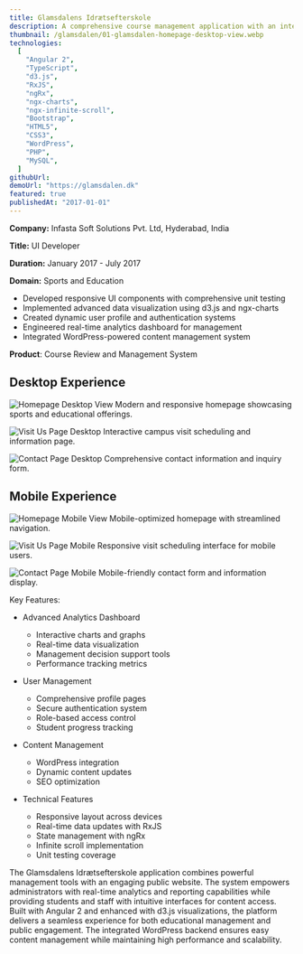 ```yaml
---
title: Glamsdalens Idrætsefterskole
description: A comprehensive course management application with an integrated website for a sports education institution
thumbnail: /glamsdalen/01-glamsdalen-homepage-desktop-view.webp
technologies:
  [
    "Angular 2",
    "TypeScript",
    "d3.js",
    "RxJS",
    "ngRx",
    "ngx-charts",
    "ngx-infinite-scroll",
    "Bootstrap",
    "HTML5",
    "CSS3",
    "WordPress",
    "PHP",
    "MySQL",
  ]
githubUrl:
demoUrl: "https://glamsdalen.dk"
featured: true
publishedAt: "2017-01-01"
---
```


**Company:** Infasta Soft Solutions Pvt. Ltd, Hyderabad, India

**Title:** UI Developer

**Duration:** January 2017 - July 2017

**Domain:** Sports and Education

- Developed responsive UI components with comprehensive unit testing
- Implemented advanced data visualization using d3.js and ngx-charts
- Created dynamic user profile and authentication systems
- Engineered real-time analytics dashboard for management
- Integrated WordPress-powered content management system

**Product**: Course Review and Management System

## Desktop Experience

![Homepage Desktop View](/glamsdalen/01-glamsdalen-homepage-desktop-view.webp)
Modern and responsive homepage showcasing sports and educational offerings.

![Visit Us Page Desktop](/glamsdalen/02-glamsdalen-visituspage-desktop-view.webp)
Interactive campus visit scheduling and information page.

![Contact Page Desktop](/glamsdalen/03-glamsdalen-contactuspage-desktop-view.webp)
Comprehensive contact information and inquiry form.

## Mobile Experience

![Homepage Mobile View](/glamsdalen/01-glamsdalen-homepage-mobile-view.webp)
Mobile-optimized homepage with streamlined navigation.

![Visit Us Page Mobile](/glamsdalen/02-glamsdalen-visituspage-mobile-view.webp)
Responsive visit scheduling interface for mobile users.

![Contact Page Mobile](/glamsdalen/03-glamsdalen-contactuspage-mobile-view.webp)
Mobile-friendly contact form and information display.

Key Features:

- Advanced Analytics Dashboard

  - Interactive charts and graphs
  - Real-time data visualization
  - Management decision support tools
  - Performance tracking metrics

- User Management

  - Comprehensive profile pages
  - Secure authentication system
  - Role-based access control
  - Student progress tracking

- Content Management

  - WordPress integration
  - Dynamic content updates
  - SEO optimization

- Technical Features
  - Responsive layout across devices
  - Real-time data updates with RxJS
  - State management with ngRx
  - Infinite scroll implementation
  - Unit testing coverage

The Glamsdalens Idrætsefterskole application combines powerful management tools with an engaging public website. The system empowers administrators with real-time analytics and reporting capabilities while providing students and staff with intuitive interfaces for content access. Built with Angular 2 and enhanced with d3.js visualizations, the platform delivers a seamless experience for both educational management and public engagement. The integrated WordPress backend ensures easy content management while maintaining high performance and scalability.
